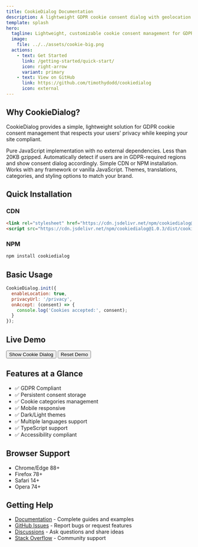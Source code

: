 ```yaml
---
title: CookieDialog Documentation
description: A lightweight GDPR cookie consent dialog with geolocation support
template: splash
hero:
  tagline: Lightweight, customizable cookie consent management for GDPR compliance
  image:
    file: ../../assets/cookie-big.png
  actions:
    - text: Get Started
      link: /getting-started/quick-start/
      icon: right-arrow
      variant: primary
    - text: View on GitHub
      link: https://github.com/timothydodd/cookiedialog
      icon: external
---
```



## Why CookieDialog?

CookieDialog provides a simple, lightweight solution for GDPR cookie consent management that respects your users' privacy while keeping your site compliant.

<CardGrid stagger>
  <Card title="Zero Dependencies" icon="rocket">
    Pure JavaScript implementation with no external dependencies. Less than 20KB gzipped.
  </Card>
  <Card title="Geolocation Detection" icon="star">
    Automatically detect if users are in GDPR-required regions and show consent dialog accordingly.
  </Card>
  <Card title="Easy Integration" icon="add-document">
    Simple CDN or NPM installation. Works with any framework or vanilla JavaScript.
  </Card>
  <Card title="Fully Customizable" icon="pencil">
    Themes, translations, categories, and styling options to match your brand.
  </Card>
</CardGrid>

## Quick Installation

### CDN

```html
<link rel="stylesheet" href="https://cdn.jsdelivr.net/npm/cookiedialog@1.0.3/dist/cookiedialog.min.css">
<script src="https://cdn.jsdelivr.net/npm/cookiedialog@1.0.3/dist/cookiedialog.min.js"></script>
```

### NPM

```bash
npm install cookiedialog
```

## Basic Usage

```javascript
CookieDialog.init({
  enableLocation: true,
  privacyUrl: '/privacy',
  onAccept: (consent) => {
    console.log('Cookies accepted:', consent);
  }
});
```

## Live Demo

<div id="demo-container" style={{ margin: '2rem 0' }}>
  <button 
    id="show-demo-btn"
    style={{ 
      padding: '12px 24px', 
      background: '#667eea', 
      color: 'white', 
      border: 'none', 
      borderRadius: '6px', 
      cursor: 'pointer',
      marginRight: '10px'
    }}
  >
    Show Cookie Dialog
  </button>
  <button 
    id="reset-demo-btn"
    style={{ 
      padding: '12px 24px', 
      background: '#dc3545', 
      color: 'white', 
      border: 'none', 
      borderRadius: '6px', 
      cursor: 'pointer'
    }}
  >
    Reset Demo
  </button>
</div>

<script is:inline>
{`
document.addEventListener('DOMContentLoaded', function() {
  let demoDialog = null;

  function showDemoDialog() {
    if (!demoDialog) {
      demoDialog = window.CookieDialog.init({
        forceShow: true,
        position: 'center',
        theme: 'light',
        categories: [
          { id: 'necessary', name: 'Essential', required: true },
          { id: 'analytics', name: 'Analytics', required: false },
          { id: 'marketing', name: 'Marketing', required: false }
        ],
        texts: {
          title: '🍪 CookieDialog Demo',
          description: 'This is a demo of the CookieDialog library. Choose your cookie preferences below.'
        },
        onAccept: (consent) => {
          console.log('Demo: Accepted cookies', consent);
        },
        onReject: (consent) => {
          console.log('Demo: Rejected cookies', consent);
        }
      });
    }
    demoDialog.show();
  }

  function resetDemoDialog() {
    if (demoDialog) {
      demoDialog.resetConsent();
      demoDialog.destroy();
      demoDialog = null;
    }
    localStorage.removeItem('cookiedialog_consent');
    console.log('Demo reset');
  }

  // Add event listeners
  const showBtn = document.getElementById('show-demo-btn');
  const resetBtn = document.getElementById('reset-demo-btn');
  
  if (showBtn) {
    showBtn.addEventListener('click', showDemoDialog);
  }
  
  if (resetBtn) {
    resetBtn.addEventListener('click', resetDemoDialog);
  }
});
`}
</script>

## Features at a Glance

- ✅ GDPR Compliant
- ✅ Persistent consent storage
- ✅ Cookie categories management
- ✅ Mobile responsive
- ✅ Dark/Light themes
- ✅ Multiple languages support
- ✅ TypeScript support
- ✅ Accessibility compliant

## Browser Support

- Chrome/Edge 88+
- Firefox 78+
- Safari 14+
- Opera 74+

## Getting Help

- [Documentation](https://cookiedialog.com/) - Complete guides and examples
- [GitHub Issues](https://github.com/timothydodd/cookiedialog/issues) - Report bugs or request features
- [Discussions](https://github.com/timothydodd/cookiedialog/discussions) - Ask questions and share ideas
- [Stack Overflow](https://stackoverflow.com/questions/tagged/cookiedialog) - Community support